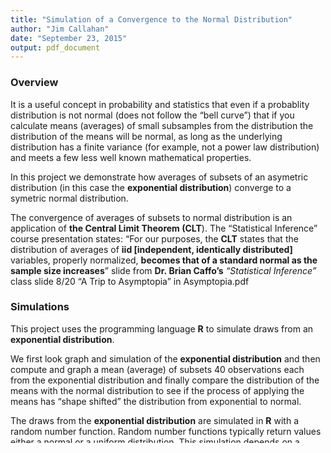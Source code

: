 ```yaml
---
title: "Simulation of a Convergence to the Normal Distribution"
author: "Jim Callahan"
date: "September 23, 2015"
output: pdf_document
---
```


### Overview
It is a useful concept in probability and statistics that even if a 
probablity distribution is not normal (does not follow the "bell curve")
that if you calculate means (averages) of small subsamples from the distribution
the distribution of the means will be normal, as long as the underlying distribution
has a finite variance (for example, not a power law distribution) and meets a few
less well known mathematical properties.

In this project we demonstrate how averages of subsets of an asymetric distribution
(in this case the **exponential distribution**) converge to a symetric normal distribution.

The convergence of averages of subsets to normal distribution is an application of 
**the Central Limit Theorem (CLT**).  The "Statistical Inference" course presentation 
states: "For our purposes, the **CLT** states that the distribution of averages of 
**iid [independent, identically distributed]** variables, properly normalized, 
**becomes that of a standard normal as the sample size increases**"
slide from **Dr. Brian Caffo's** *"Statistical Inference"* class
slide 8/20 "A Trip to Asymptopia" in Asymptopia.pdf


### Simulations
This project uses the programming language **R** to simulate draws 
from an **exponential distribution**. 

We first look graph and simulation  of the **exponential distribution** 
and then compute and graph a mean (average) of subsets 40 observations each 
from the exponential distribution and finally compare the distribution of 
the means with the normal distribution to see if the process of
applying the means has "shape shifted" the distribution from exponential to normal.


The draws from the **exponential distribution** are simulated in **R** with 
a random number function. Random number functions typically return values
either a normal or a uniform distribution. This simulation depends on a family
of random number functions in **R** that are modified to return random values from
specific probablity distibutions other than the normal distribution.

Specifically, **rexp()** is in **R** a specialized 
random number function that returns values from the **exponential distribution**:

```
x <- rexp(n, lambda)
where:
n     = the number of draws
lamda = the rate parmater  
        (for purposes of this project lambda = .2)
x     = the values of x returned by the draw.
```

In **theoretical** terms, the **exponential distribution** has the property that
the expected value of the **mean** and **standard deviation** (the standard deviation
is the square root of the variance) are both equal to **the inverse** 
of **lambda** (**1/lambda**).

```
Exponential Distribution
mean             = 1/lambda (in this project 1/.2 = 5)
std deviation    = 1/lambda (in this project 1/.2 = 5)
std deviation    = squareroot(variance)
variance         = square of the standard deviation (sd^2)
```

We begin with graph and simulation  of the **exponential distribution** itself;
after that we will compute and graph a mean (average) of sets 40 observations each
from 1,000 simulations. 


```r
# set the random number seed so the results are reproducible.
set.seed(1234)
# Simulate 1000 random exponentials
x <- rexp(1000, rate = 0.2)

# Make the Y-axis start at zero and go to the maximum value 
# in the range() function.
ylim <- range(0, .20)

# Plot the empirical results of the simulation
# Use density instead of frequency,
# so the theoretical curve will fit.
hist(x, freq = F, ylim = ylim,
     main = "Histogram of 1,000 random exponentials
             \n with overlay of theoretical density",
     xlab = "Simulated value of x",
     ylab = "Probability Density"
     )

# Overlay a plot a theoretical exponential density curve
abline(v = 5, col="Blue")
curve(dexp(x, rate = 0.2), add=T, col="Red")
```
A simulation of 1,000 values of the exponential distribution with a histagram 
of the raw (untransformed) simulated values of x without taking an average. 
For comparison we overlaid (the smooth red curve) the theoretical exponential distribution. 
The vertical blue line shows the expected mean of 5 when lambda = .2.  

### Sample Mean versus Theoretical Mean
We know the theoretical expected mean should approach 5 (when lambda = .2); 
what do we get when we calculate the mean of the specific values of x 
we drew with the simulation?

```r
mean(x)

```


### Sample Variance versus Theoretical Variance
We also know the theoretical expected standard deviation should approach 5 (when lambda = .2).
Because the standard deviation is defined as the square root of the variance;
the variance should be the square of the standard deviation; which in this case
with a standard deviation of 5, we expect the variance (square of the standard deviation)
to approach 25. When we calculate the standard deviation and variance of 
the specific values of x we drew with the simulation, we get:

```r
# Theoretical variance should be the square of the standard deviation
# The theoretical standard deviation equals 5; so the theoretical variance should equal 25
sd(x)       # sample standard deviation
(sd(x))^2   # standard deviaiton squared 
var(x)      # sample (empirical) variance
```


#### Distribution
How one can tell the distribution is approximately normal?

```r
# compare the distribution of # 1,000 random numbers 
# from the exponential probablity distribution

# Histogram template (from R help file for hist() function):
# hist(x, breaks = "Sturges",
#     freq = NULL, probability = !freq,
#     include.lowest = TRUE, right = TRUE,
#     density = NULL, angle = 45, col = NULL, border = NULL,
#     main = paste("Histogram of" , xname),
#     xlim = range(breaks), ylim = NULL,
#     xlab = xname, ylab,
#     axes = TRUE, plot = TRUE, labels = FALSE,
#     nclass = NULL, warn.unused = TRUE, ...)


par(mfrow = c(1,2))

# Compare the distribution of 1000 random exponentials
# ylim <- .55  # (from h2 graph below)
x <- rexp(1000, rate = 0.2)
h1 <- hist(x, freq=F, 
           xlab = "Simulated Value of X",
           ylab = "Probability Density" )
curve(dexp(x, rate = 0.2), add=T, col="Red") # Exponential Curve (Theoretical)

# with the distribution of 1000 averages of 40 random exponentials
xbar = NULL
for (i in 1 : 1000) xbar = c(xbar, mean(rexp(40, rate = 0.2)))
xsave <- x
x <- xbar
m <- mean(xbar)
s <- sd(xbar)
h2 <- hist(xbar, plot = F)

ylim = range(0, h2$density, max(h2$density)*1.1 )
hist(xbar, freq=F, ylim=ylim,
     xlab = "Average of Simulated Value of X",
     ylab = "Probability Density" )
curve(dexp(x, rate = 0.2), add=T, col="Red") # Exponential Curve (Theoretical)
curve(dnorm(x, m, s), add=T, col="Blue")     # Normal Curve (Theoretical)
```


#### Q-Q Plot with Sample Quantiles versus Theoretical Quantiles  

Recall that "the distribution of averages of iid [independent, identically distributed] variables, **properly normalized**, becomes that of a standard normal as the sample size increases."  

```r
par(mfrow = c(1,2) )
x <- xsave

# Normalize x and x bar before plotting 
normx    <- (x - xbar)/sd(x)
normxbar <- (xbar - mean(xbar)/sd(xbar))

# Q-Q Plot template (from R help file for qqnorm() function):
# qqnorm(y, ylim, main = "Normal Q-Q Plot",
#       xlab = "Theoretical Quantiles", ylab = "Sample Quantiles",
#       plot.it = TRUE, datax = FALSE, ...)

qqnorm(normx,   main = "Normal Q-Q Plot\nfor x")
qqline(normx,   col = "Blue")

qqnorm(normxbar, main = "Normal Q-Q Plot\nfor xbar")
qqline(normxbar, col = "Blue")
```

In both of the pair graphs the right hand graph shows that the mean of the 40
observations is closer to normal than the underlying exponential distribution.  


#### References  

Statisical Inference Class  

**Dr. Brian Caffo**, *"Statistical Inference"* class slides  
- Central Limit Theorem, slide 8/20 "A Trip to Asymptopia" in Asymptopia.pdf  

External  

**Dr. Peter Dalgaard**, *"Introductory Statistics with R"*, book  
- pages 31-32, histogram  
- pages 64-65, Q-Q plots  


**Phillip K. Janert**, *"Data Analysis with Open Source Tools"*, book 
- pages 25-26 "Optional: Comparing Distributions with Probability and QQ Plots"

